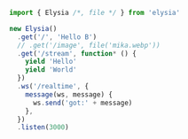 ```typescript twoslash
import { Elysia /*, file */ } from 'elysia'

new Elysia()
  .get('/', 'Hello B')
  // .get('/image', file('mika.webp'))
  .get('/stream', function* () {
    yield 'Hello'
    yield 'World'
  })
  .ws('/realtime', {
    message(ws, message) {
      ws.send('got:' + message)
    },
  })
  .listen(3000)
```
